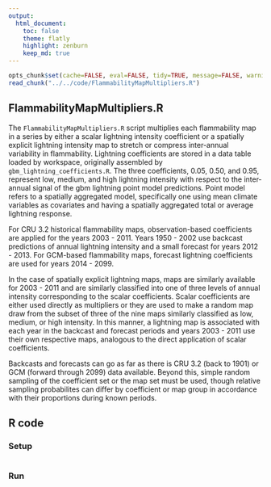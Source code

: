 ```yaml
---
output:
  html_document:
    toc: false
    theme: flatly
    highlight: zenburn
    keep_md: true
---
```


```r
opts_chunk$set(cache=FALSE, eval=FALSE, tidy=TRUE, message=FALSE, warning=FALSE)
read_chunk("../../code/FlammabilityMapMultipliers.R")
```

##
##
## FlammabilityMapMultipliers.R

The `FlammabilityMapMultipliers.R` script multiplies each flammability map in a series by either a scalar lightning intensity coefficient
or a spatially explicit lightning intensity map to stretch or compress inter-annual variability in flammability.
Lightning coefficients are stored in a data table loaded by workspace, originally assembled by `gbm_lightning_coefficients.R`.
The three coefficients, 0.05, 0.50, and 0.95, represent low, medium, and high lightning intensity with respect to the inter-annual signal of the gbm lightning point model predictions.
Point model refers to a spatially aggregated model, specifically one using mean climate variables as covariates and having a spatially aggregated total or average lightning response.

For CRU 3.2 historical flammability maps, observation-based coefficients are applied for the years 2003 - 2011.
Years 1950 - 2002 use backcast predictions of annual lightning intensity and a small forecast for years 2012 - 2013.
For GCM-based flammability maps, forecast lightning coefficients are used for years 2014 - 2099.

In the case of spatially explicit lightning maps, maps are similarly available for 2003 - 2011
and are similarly classified into one of three levels of annual intensity corresponding to the scalar coefficients.
Scalar coefficients are either used directly as multipliers
or they are used to make a random map draw from the subset of three of the nine maps similarly classified as low, medium, or high intensity.
In this manner, a lightning map is associated with each year in the backcast and forecast periods and years 2003 - 2011 use their own respective maps,
analogous to the direct application of scalar coefficients.

Backcasts and forecasts can go as far as there is CRU 3.2 (back to 1901) or GCM (forward through 2099) data available.
Beyond this, simple random sampling of the coefficient set or the map set must be used, though relative sampling probabilites can differ by coefficient or map group in accordance with their proportions during known periods.

## R code

### Setup

```r
```

### Run

```r
```

